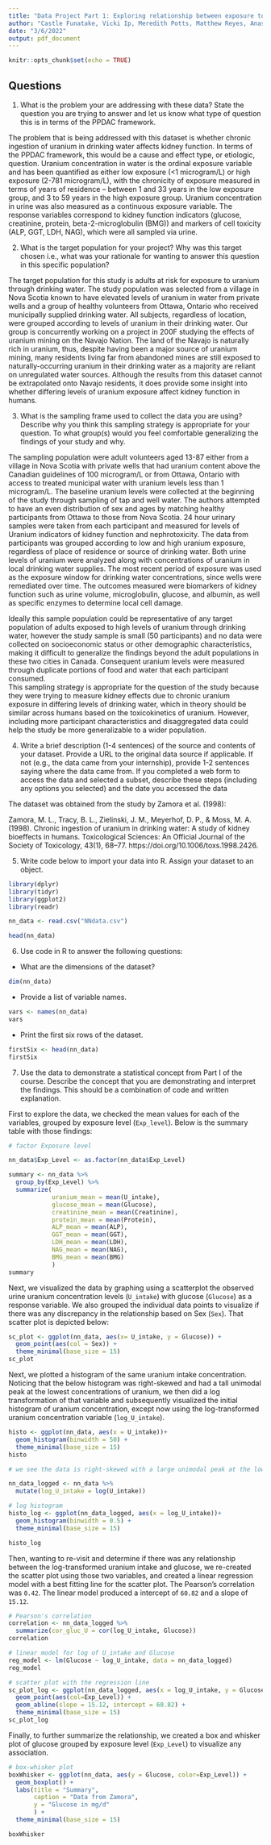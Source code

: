 ```yaml
---
title: "Data Project Part 1: Exploring relationship between exposure to Uranium and Renal Disease"
author: "Castle Funatake, Vicki Ip, Meredith Potts, Matthew Reyes, Anastasia Roloff"
date: "3/6/2022"
output: pdf_document
---
```


```r
knitr::opts_chunk$set(echo = TRUE)
```

## Questions

1. What is the problem your are addressing with these data? State the question you are trying to answer and let us know what type of question this is in terms of the PPDAC framework.

The problem that is being addressed with this dataset is whether chronic ingestion of uranium in drinking water affects kidney function. In terms of the PPDAC framework, this would be a cause and effect type, or etiologic, question. Uranium concentration in water is the ordinal exposure variable and has been quantified as either low exposure (<1 microgram/L) or high exposure (2-781 microgram/L), with the chronicity of exposure measured in terms of years of residence – between 1 and 33 years in the low exposure group, and 3 to 59 years in the high exposure group. Uranium concentration in urine was also measured as a continuous exposure variable. The response variables correspond to kidney function indicators (glucose, creatinine, protein, beta-2-microglobulin (BMG)) and markers of cell toxicity (ALP, GGT, LDH, NAG), which were all sampled via urine.

\newpage

2. What is the target population for your project? Why was this target chosen i.e., what was your rationale for wanting to answer this question in this specific population?

The target population for this study is adults at risk for exposure to uranium through drinking water. The study population was selected from a village in Nova Scotia known to have elevated levels of uranium in water from private wells and a group of healthy volunteers from Ottawa, Ontario who received municipally supplied drinking water.  All subjects, regardless of location, were grouped according to levels of uranium in their drinking water. 
Our group is concurrently working on a project in 200F studying the effects of uranium mining on the Navajo Nation. The land of the Navajo is naturally rich in uranium, thus, despite having been a major source of uranium mining, many residents living far from abandoned mines are still exposed to naturally-occurring uranium in their drinking water as a majority are reliant on unregulated water sources. Although the results from this dataset cannot be extrapolated onto Navajo residents, it does provide some insight into whether differing levels of uranium exposure affect kidney function in humans.


\newpage

3. What is the sampling frame used to collect the data you are using? Describe why you think this sampling strategy is appropriate for your question. To what group(s) would you feel comfortable generalizing the findings of your study and why.

The sampling population were adult volunteers aged 13-87 either from a village in Nova Scotia with private wells that had uranium content above the Canadian guidelines of 100 microgram/L or from Ottawa, Ontario with access to treated municipal water with uranium levels less than 1 microgram/L. The baseline uranium levels were collected at the beginning of the study through sampling of tap and well water. The authors attempted to have an even distribution of sex and ages by matching healthy participants from Ottawa to those from Nova Scotia. 24 hour urinary samples were taken from each participant and measured for levels of Uranium indicators of kidney function and nephrotoxicity. The data from participants was grouped according to low and high uranium exposure, regardless of place of residence or source of drinking water. Both urine levels of uranium were analyzed along with concentrations of uranium in local drinking water supplies. The most recent period of exposure was used as the exposure window for drinking water concentrations, since wells were remediated over time. The outcomes measured were biomarkers of kidney function such as urine volume, microglobulin, glucose, and albumin, as well as specific enzymes to determine local cell damage.

Ideally this sample population could be representative of any target population of adults exposed to high levels of uranium through drinking water, however the study sample is small (50 participants) and no data were collected on socioeconomic status or other demographic characteristics, making it difficult to generalize the findings beyond the adult populations in these two cities in Canada. Consequent uranium levels were measured through duplicate portions of food and water that each participant consumed.  
This sampling strategy is appropriate for the question of the study because they were trying to measure kidney effects due to chronic uranium exposure in differing levels of drinking water, which in theory should be similar across humans based on the toxicokinetics of uranium.  However, including more participant characteristics and disaggregated data could help the study be more generalizable to a wider population.


\newpage

4. Write a brief description (1-4 sentences) of the source and contents of your dataset. Provide a
URL to the original data source if applicable. If not (e.g., the data came from your internship), provide
1-2 sentences saying where the data came from. If you completed a web form to access the data and
selected a subset, describe these steps (including any options you selected) and the date you accessed
the data

The dataset was obtained from the study by Zamora et al. (1998):


Zamora, M. L., Tracy, B. L., Zielinski, J. M., Meyerhof, D. P., & Moss, M. A. (1998). Chronic ingestion of uranium in drinking water: A study of kidney bioeffects in humans. Toxicological Sciences: An Official Journal of the Society of Toxicology, 43(1), 68–77. https://doi.org/10.1006/toxs.1998.2426.



\newpage

5. Write code below to import your data into R. Assign your dataset to an object.

```r

library(dplyr)
library(tidyr)
library(ggplot2)
library(readr)

nn_data <- read.csv("NNdata.csv")

head(nn_data)

```
\newpage

6. Use code in R to answer the following questions:

- What are the dimensions of the dataset?
```r
dim(nn_data)
```

- Provide a list of variable names.
```r
vars <- names(nn_data)
vars
```

- Print the first six rows of the dataset.

```r
firstSix <- head(nn_data)
firstSix

```

\newpage

7. Use the data to demonstrate a statistical concept from Part I of the course. Describe the concept that you are demonstrating and interpret the findings. This should be a combination of code and written explanation.

First to explore the data, we checked the mean values for each of the variables, grouped by exposure level (`Exp_level`). Below is the summary table with those findings:

```r
# factor Exposure level

nn_data$Exp_Level <- as.factor(nn_data$Exp_Level)

summary <- nn_data %>%
  group_by(Exp_Level) %>%
  summarize(
            uranium_mean = mean(U_intake),
            glucose_mean = mean(Glucose),
            creatinine_mean = mean(Creatinine),
            protein_mean = mean(Protein),
            ALP_mean = mean(ALP),
            GGT_mean = mean(GGT),
            LDH_mean = mean(LDH),
            NAG_mean = mean(NAG),
            BMG_mean = mean(BMG)
            )
summary
```

Next, we visualized the data by graphing using a scatterplot the observed urine uranium concentration levels (`U_intake`) with glucose (`Glucose`) as a response variable. We also grouped the individual data points to visualize if there was any discrepancy in the relationship based on Sex (`Sex`). That scatter plot is depicted below:

```r
sc_plot <- ggplot(nn_data, aes(x= U_intake, y = Glucose)) +
  geom_point(aes(col = Sex)) +
  theme_minimal(base_size = 15)
sc_plot
```

Next, we plotted a histogram of the same uranium intake concentration. Noticing that the below histogram was right-skewed and had a tall unimodal peak at the lowest concentrations of uranium, we then did a log transformation of that variable and subsequently visualized the initial histogram of uranium concentration, except now using the log-transformed uranium concentration variable (`log_U_intake`).

```r
histo <- ggplot(nn_data, aes(x = U_intake))+
  geom_histogram(binwidth = 50) +
  theme_minimal(base_size = 15)
histo

# we see the data is right-skewed with a large unimodal peak at the lowest uranium concentrations, so we perform a log-transform of the U_intake variable:

nn_data_logged <- nn_data %>% 
  mutate(log_U_intake = log(U_intake))

# log histogram
histo_log <- ggplot(nn_data_logged, aes(x = log_U_intake))+
  geom_histogram(binwidth = 0.5) +
  theme_minimal(base_size = 15)

histo_log
```

Then, wanting to re-visit and determine if there was any relationship between the log-transformed uranium intake and glucose, we re-created the scatter plot using those two variables, and created a linear regression model with a best fitting line for the scatter plot. The Pearson's correlation was `0.42`. The linear model produced a intercept of `60.82` and a slope of `15.12`.

```r
# Pearson's correlation
correlation <- nn_data_logged %>%
  summarize(cor_gluc_U = cor(log_U_intake, Glucose))
correlation

# linear model for log of U_intake and Glucose
reg_model <- lm(Glucose ~ log_U_intake, data = nn_data_logged)
reg_model

```

```r

# scatter plot with the regression line
sc_plot_log <- ggplot(nn_data_logged, aes(x = log_U_intake, y = Glucose))+
  geom_point(aes(col=Exp_Level)) +
  geom_abline(slope = 15.12, intercept = 60.82) +
  theme_minimal(base_size = 15)
sc_plot_log
```

Finally, to further summarize the relationship, we created a box and whisker plot of glucose grouped by exposure level (`Exp_Level`) to visualize any association.

```r
# box-whisker plot
boxWhisker <- ggplot(nn_data, aes(y = Glucose, color=Exp_Level)) +
  geom_boxplot() +
  labs(title = "Summary",
       caption = "Data from Zamora",
       y = "Glucose in mg/d"
       ) +
  theme_minimal(base_size = 15)

boxWhisker

```

